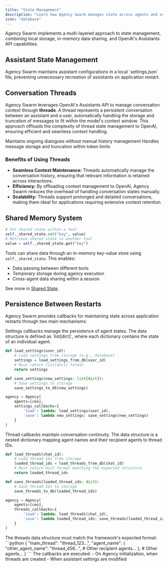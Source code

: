 ```yaml
---
title: "State Management"
description: "Learn how Agency Swarm manages state across agents and sessions."
icon: "database"
---
```


Agency Swarm implements a multi-layered approach to state management, combining local storage, in-memory data sharing, and OpenAI's Assistants API capabilities.

## Assistant State Management

<Card title="Local Settings Storage" icon="database">
  Agency Swarm maintains assistant configurations in a local `settings.json` file, preventing unnecessary recreation of assistants on application restart.
</Card>

## Conversation Threads

Agency Swarm leverages OpenAI's Assistants API to manage conversation context through **threads**. A thread represents a persistent conversation between an assistant and a user, automatically handling the storage and truncation of messages to fit within the model's context window. This approach offloads the complexity of thread state management to OpenAI, ensuring efficient and seamless context handling.

<CardGroup cols={2}>
  <Card title="Persistent Conversations" icon="messages">
    Maintains ongoing dialogues without manual history management
  </Card>
  <Card title="Automatic Context Management" icon="scissors">
    Handles message storage and truncation within token limits
  </Card>
</CardGroup>

### Benefits of Using Threads

- **Seamless Context Maintenance:** Threads automatically manage the conversation history, ensuring that relevant information is retained across interactions.
- **Efficiency:** By offloading context management to OpenAI, Agency Swarm reduces the overhead of handling conversation states manually.
- **Scalability:** Threads support prolonged and detailed conversations, making them ideal for applications requiring extensive context retention.

## Shared Memory System

```python
# Set shared state within a tool
self._shared_state.set("key", value)
# Retrieve shared state in another tool
value = self._shared_state.get("key")
```

Tools can share data through an in-memory key-value store using `self._shared_state`. This enables:
- Data passing between different tools
- Temporary storage during agency execution
- Cross-agent data sharing within a session

See more in [Shared State](../advanced-features/shared-state).

## Persistence Between Restarts

Agency Swarm provides callbacks for maintaining state across application restarts through two main mechanisms:

<Accordion title="Settings Management" defaultOpen={true}>
Settings callbacks manage the persistence of agent states. The data structure is defined as `list[dict]`, where each dictionary contains the state of an individual agent.

```python
def load_settings(user_id):
    # Load settings from storage (e.g., database)
    settings = load_settings_from_db(user_id)
    # Must return list[dict] format
    return settings

def save_settings(new_settings: list[dict]):
    # Save settings to storage
    save_settings_to_db(new_settings)

agency = Agency(
    agents=[ceo],
    settings_callbacks={
        'load': lambda: load_settings(user_id),
        'save': lambda new_settings: save_settings(new_settings)
    }
)
```

</Accordion>

<Accordion title="Thread Management" defaultOpen={true}>
Thread callbacks maintain conversation continuity. The data structure is a nested dictionary mapping agent names and their recipient agents to thread IDs.

```python
def load_threads(chat_id):
    # Load thread IDs from storage
    loaded_thread_ids = load_threads_from_db(chat_id)
    # Must return dict format matching the expected structure
    return loaded_thread_ids

def save_threads(loaded_thread_ids: dict):
    # Save thread IDs to storage
    save_threads_to_db(loaded_thread_ids)

agency = Agency(
    agents=[ceo],
    threads_callbacks={
        'load': lambda: load_threads(chat_id),
        'save': lambda loaded_thread_ids: save_threads(loaded_thread_ids)
    }
)
```

<Warning>
The threads data structure must match the framework's expected format:
```python
{
    "main_thread": "thread_123...",
    "agent_name": {
        "other_agent_name": "thread_456...",
        # Other recipient agents...
    },
    # Other agents...
}
```
</Warning>

</Accordion>

<Info>
The callbacks are executed:
- On Agency initialization, when threads are created
- When assistant settings are modified
</Info>
